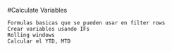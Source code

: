 #Calculate Variables
 
    Formulas basicas que se pueden usar en filter rows
    Crear variables usando IFs
    Rolling windows
    Calcular el YTD, MTD
